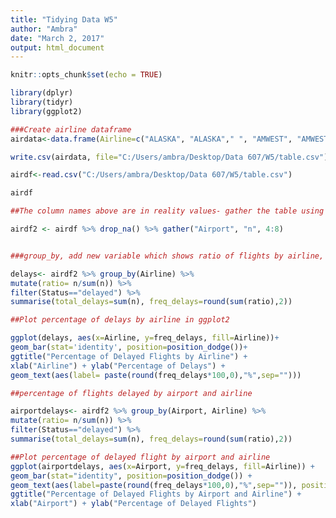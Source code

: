 ---
title: "Tidying Data W5"
author: "Ambra"
date: "March 2, 2017"
output: html_document
---

```{r setup, include=FALSE}
knitr::opts_chunk$set(echo = TRUE)
```

```{r Airlines-data wrangling and visualization}

library(dplyr)
library(tidyr)
library(ggplot2)

###Create airline dataframe
airdata<-data.frame(Airline=c("ALASKA", "ALASKA"," ", "AMWEST", "AMWEST"), Status=c("on time", "delayed"," ", "on time", "delayed"),Los_Angeles= c(497, 62, " ", 694,117),Phoenix= c(221,12," ", 4840, 415),San_Diego=c(212, 20," ", 383, 65),San_Francisco= c(503, 102," ", 320, 129),Seattle= c(1841, 305, " ", 201, 61))

write.csv(airdata, file="C:/Users/ambra/Desktop/Data 607/W5/table.csv")

airdf<-read.csv("C:/Users/ambra/Desktop/Data 607/W5/table.csv")

airdf

##The column names above are in reality values- gather the table using TIDYR

airdf2 <- airdf %>% drop_na() %>% gather("Airport", "n", 4:8)


###group_by, add new variable which shows ratio of flights by airline, filter by status "delayed" and summarise to compare total delays and their relative frequency between airlines

delays<- airdf2 %>% group_by(Airline) %>% 
mutate(ratio= n/sum(n)) %>% 
filter(Status=="delayed") %>%   
summarise(total_delays=sum(n), freq_delays=round(sum(ratio),2)) 

##Plot percentage of delays by airline in ggplot2

ggplot(delays, aes(x=Airline, y=freq_delays, fill=Airline))+
geom_bar(stat='identity', position=position_dodge())+
ggtitle("Percentage of Delayed Flights by Airline") +
xlab("Airline") + ylab("Percentage of Delays") +
geom_text(aes(label= paste(round(freq_delays*100,0),"%",sep="")))

##percentage of flights delayed by airport and airline

airportdelays<- airdf2 %>% group_by(Airport, Airline) %>% 
mutate(ratio= n/sum(n)) %>% 
filter(Status=="delayed") %>%   
summarise(total_delays=sum(n), freq_delays=round(sum(ratio),2)) 

##Plot percentage of delayed flight by airport and airline
ggplot(airportdelays, aes(x=Airport, y=freq_delays, fill=Airline)) +
geom_bar(stat="identity", position=position_dodge()) +
geom_text(aes(label=paste(round(freq_delays*100,0),"%",sep="")), position= position_dodge(width = 1))+
ggtitle("Percentage of Delayed Flights by Airport and Airline") +
xlab("Airport") + ylab("Percentage of Delayed Flights")


```




